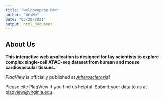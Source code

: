 ```yaml
---
title: "welcomepage.Rmd"
author: "WeiMa"
date: "03/20/2021"
output: html_document
---
```


## About Us

**This interactive web application is designed for lay scientists to explore complex single-cell ATAC-seq dataset from human and mouse cardiovascular tissues.**

*PlaqView* is officially published at [*Atherosclerosis*](https://doi.org/10.1016/j.atherosclerosis.2021.11.025)! 

Please cite PlaqView if you find us helpful. Submit your data to us at [plaqview@virginia.edu](mailto:plaqview@virginia.edu).
